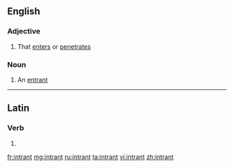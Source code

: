 ==English==

===Adjective===
{{en-adj}}

# {{rare}} That [[enter]]s or [[penetrate]]s

===Noun===
{{en-noun}}

# {{rare}} An [[entrant]]

----

==Latin==

===Verb===
{{la-verb-form|intrant}}

# {{conjugation of|intro|intrō|3|p|pres|act|ind|lang=la}}{{la-conj-form-gloss|intro|3|p|pres|act|ind}}

[[fr:intrant]]
[[mg:intrant]]
[[ru:intrant]]
[[ta:intrant]]
[[vi:intrant]]
[[zh:intrant]]